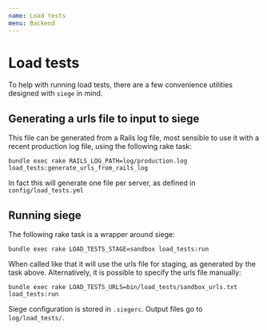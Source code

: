 ```yaml
---
name: Load tests
menu: Backend
---
```


# Load tests

To help with running load tests, there are a few convenience utilities designed with `siege` in mind.

## Generating a urls file to input to siege

This file can be generated from a Rails log file, most sensible to use it with a recent production log file, using the following rake task:

`bundle exec rake RAILS_LOG_PATH=log/production.log load_tests:generate_urls_from_rails_log`

In fact this will generate one file per server, as defined in `config/load_tests.yml`

## Running siege

The following rake task is a wrapper around siege:

`bundle exec rake LOAD_TESTS_STAGE=sandbox load_tests:run`

When called like that it will use the urls file for staging, as generated by the task above. Alternatively, it is possible to specify the urls file manually:

`bundle exec rake LOAD_TESTS_URLS=bin/load_tests/sandbox_urls.txt load_tests:run`

Siege configuration is stored in `.siegerc`. Output files go to `log/load_tests/`.

